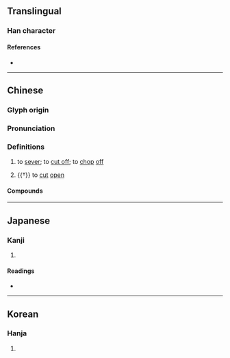 {{also|刽}}
{{character info}}
==Translingual==

===Han character===
{{Han char|rn=18|rad=刀|as=13|sn=15|four=82600|canj=OALN|ids=⿰會刂}}

====References====
* {{Han ref|kx=0144.420|dkj=02225|dj=0326.010|hdz=10359.010|uh=528A|ud=21130|bh=BC44|bd=48196}}

----

==Chinese==
{{zh-forms|s=刽}}

===Glyph origin===
{{Han etym}}

===Pronunciation===
{{zh-pron
|m=劊
|m-s=
|c=kui2
|c-t=koi1
|g=
|h=pfs=khòai
|j=
|mb=
|md=
|mn=kòe/twv:kùi
|mn-t=guai3
|w=
|x=
|mc=y
|oc=y
|cat=v
}}

===Definitions===
{{zh-hanzi}}

# {{lb|zh|literary}} to [[sever]]; to [[cut off]]; to [[chop]] [[off]]
# {{†}} to [[cut]] [[open]]

====Compounds====
{{zh-der|劊子|劊子手|劊伍}}

----

==Japanese==

===Kanji===
{{ja-kanji|grade=|rs=刀13}}

# {{rfdef|ja|sort=刀13}}

====Readings====
* {{ja-readings|on=[[かい]] (kai), [[け]] (ke), [[かつ]] (katsu)|kun=[[たつ]] (tatsu)}}

----

==Korean==

===Hanja===
{{ko-hanja|hangeul=[[회]], [[괴]]|rv=hoe, goe|mr=hoe, koe}}

# {{rfdef|ko|sort=刀13}}